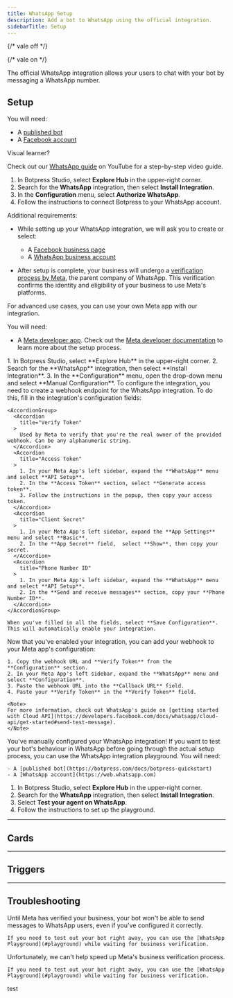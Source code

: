 ```yaml
---
title: WhatsApp Setup
description: Add a bot to WhatsApp using the official integration.
sidebarTitle: Setup
---
```


{/* vale off */}


{/* vale on */}

<OpenInHub integration={integrationVersions.whatsapp}/>


The official WhatsApp integration allows your users to chat with your bot by messaging a WhatsApp number.

## Setup

<Tabs>
  <Tab title="Basic configuration">

<Info>
You will need:

- A [published bot](https://botpress.com/docs/botpress-quickstart)
- A [Facebook account](https://www.facebook.com/signup)
</Info>

<Tip>
Visual learner?

Check out our [WhatsApp guide](https://www.youtube.com/watch?v=qdFSwBwWG1Q) on YouTube for a step-by-step video guide.
</Tip>

1. In Botpress Studio, select **Explore Hub** in the upper-right corner.
2. Search for the **WhatsApp** integration, then select **Install Integration**.
3. In the **Configuration** menu, select **Authorize WhatsApp**.
4. Follow the instructions to connect Botpress to your WhatsApp account.

<Note>
Additional requirements:

- While setting up your WhatsApp integration, we will ask you to create or select:

  - A [Facebook business page](https://www.facebook.com/business/help/1968057156746246?id=939256796236247)
  - A [WhatsApp business account](https://business.whatsapp.com)

- After setup is complete, your business will undergo a [verification process by Meta](https://www.facebook.com/business/help/1095661473946872?id=180505742745347), the parent company of WhatsApp. This verification confirms the identity and eligibility of your business to use Meta's platforms.
</Note>
</Tab>

<Tab title="Manual configuration">

For advanced use cases, you can use your own Meta app with our integration.

<Info>
You will need:

- A [Meta developer app](https://developers.facebook.com/apps/creation/). Check out the [Meta developer documentation](https://developers.facebook.com/docs/whatsapp/cloud-api/get-started#set-up-developer-assets) to learn more about the setup process.
</Info>

<Steps titleSize="h3">
  <Step title="Install the integration">
    1. In Botpress Studio, select **Explore Hub** in the upper-right corner.
    2. Search for the **WhatsApp** integration, then select **Install Integration**.
    3. In the **Configuration** menu, open the drop-down menu and select **Manual Configuration**.
  </Step>
  <Step title="Configure the integration">
    To configure the integration, you need to create a webhook endpoint for the WhatsApp integration. To do this, fill in the integration's configuration fields:

    <AccordionGroup>
      <Accordion
        title="Verify Token"
      >
        Used by Meta to verify that you're the real owner of the provided webhook. Can be any alphanumeric string.
      </Accordion>
      <Accordion
        title="Access Token"
      >
        1. In your Meta App's left sidebar, expand the **WhatsApp** menu and select **API Setup**.
        2. In the **Access Token** section, select **Generate access token**.
        3. Follow the instructions in the popup, then copy your access token.
      </Accordion>
      <Accordion
        title="Client Secret"
      >
        1. In your Meta App's left sidebar, expand the **App Settings** menu and select **Basic**.
        2. In the **App Secret** field,  select **Show**, then copy your secret.
      </Accordion>
      <Accordion
        title="Phone Number ID"
      >
        1. In your Meta App's left sidebar, expand the **WhatsApp** menu and select **API Setup**.
        2. In the **Send and receive messages** section, copy your **Phone Number ID**.
      </Accordion>
    </AccordionGroup>

    When you've filled in all the fields, select **Save Configuration**. This will automatically enable your integration.
  </Step>
  <Step title="Add your webhook">
    Now that you've enabled your integration, you can add your webhook to your Meta app's configuration:

    1. Copy the webhook URL and **Verify Token** from the **Configuration** section.
    2. In your Meta App's left sidebar, expand the **WhatsApp** menu and select **Configuration**.
    3. Paste the webhook URL into the **Callback URL** field.
    4. Paste your **Verify Token** in the **Verify Token** field.

    <Note>
    For more information, check out WhatsApp's guide on [getting started with Cloud API](https://developers.facebook.com/docs/whatsapp/cloud-api/get-started#send-test-message).
    </Note>
  </Step>
</Steps>

<Check>
  You've manually configured your WhatsApp integration!
</Check>
</Tab>
<Tab title="Playground">
  If you want to test your bot's behaviour in WhatsApp before going through the actual setup process, you can use the WhatsApp integration playground.

  <Info>
    You will need:

    - A [published bot](https://botpress.com/docs/botpress-quickstart)
    - A [WhatsApp account](https://web.whatsapp.com)
  </Info>

  1. In Botpress Studio, select **Explore Hub** in the upper-right corner.
  2. Search for the **WhatsApp** integration, then select **Install Integration**.
  3. Select **Test your agent on WhatsApp**.
  4. Follow the instructions to set up the playground.
</Tab>
</Tabs>

---

## Cards

<Cards />

---

## Triggers

<Triggers />

---

## Troubleshooting

<AccordionGroup>
  <Accordion
    title="Not receiving messages from bot on WhatsApp"
  >
    Until Meta has verified your business, your bot won't be able to send messages to WhatsApp users, even if you've configured it correctly.

    If you need to test out your bot right away, you can use the [WhatsApp Playground](#playground) while waiting for business verification.
  </Accordion>
  <Accordion
    title="Meta business verification taking too long"
  >
    Unfortunately, we can't help speed up Meta's business verification process.

    If you need to test out your bot right away, you can use the [WhatsApp Playground](#playground) while waiting for business verification.
  </Accordion>
</AccordionGroup>
test

